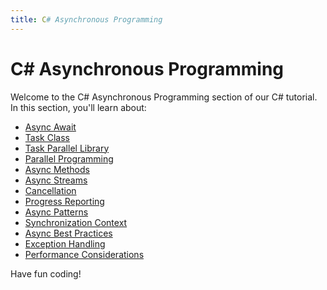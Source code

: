 ```yaml
---
title: C# Asynchronous Programming
---
```


# C# Asynchronous Programming

Welcome to the C# Asynchronous Programming section of our C# tutorial. In this section, you'll learn about:

- [Async Await](./0-c-sharp-async-await.mdx)
- [Task Class](./1-c-sharp-task-class.mdx)
- [Task Parallel Library](./2-c-sharp-task-parallel-library.mdx)
- [Parallel Programming](./3-c-sharp-parallel-programming.mdx)
- [Async Methods](./4-c-sharp-async-methods.mdx)
- [Async Streams](./5-c-sharp-async-streams.mdx)
- [Cancellation](./6-c-sharp-cancellation.mdx)
- [Progress Reporting](./7-c-sharp-progress-reporting.mdx)
- [Async Patterns](./8-c-sharp-async-patterns.mdx)
- [Synchronization Context](./9-c-sharp-synchronization-context.mdx)
- [Async Best Practices](./10-c-sharp-async-best-practices.mdx)
- [Exception Handling](./11-c-sharp-exception-handling.mdx)
- [Performance Considerations](./12-c-sharp-performance-considerations.mdx)

Have fun coding!